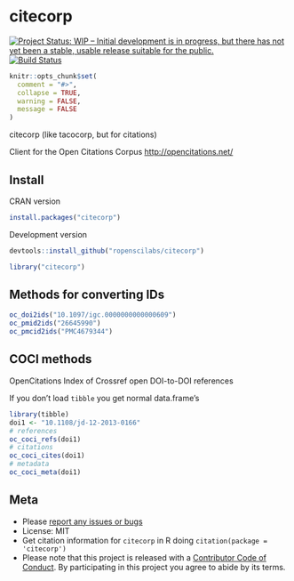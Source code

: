 citecorp
=========

[![Project Status: WIP – Initial development is in progress, but there has not yet been a stable, usable release suitable for the public.](https://www.repostatus.org/badges/latest/wip.svg)](https://www.repostatus.org/#wip)
[![Build Status](https://travis-ci.com/ropenscilabs/citecorp.svg?branch=master)](https://travis-ci.com/ropenscilabs/citecorp)

```r
knitr::opts_chunk$set(
  comment = "#>",
  collapse = TRUE,
  warning = FALSE,
  message = FALSE
)
```

citecorp (like tacocorp, but for citations)

Client for the Open Citations Corpus <http://opencitations.net/>


## Install

CRAN version

```r
install.packages("citecorp")
```

Development version

```r
devtools::install_github("ropenscilabs/citecorp")
```

```r
library("citecorp")
```

## Methods for converting IDs

```r
oc_doi2ids("10.1097/igc.0000000000000609")
oc_pmid2ids("26645990")
oc_pmcid2ids("PMC4679344")
```

## COCI methods

OpenCitations Index of Crossref open DOI-to-DOI references

If you don't load `tibble` you get normal data.frame's

```r
library(tibble)
doi1 <- "10.1108/jd-12-2013-0166"
# references
oc_coci_refs(doi1)
# citations
oc_coci_cites(doi1)
# metadata
oc_coci_meta(doi1)
```


## Meta

* Please [report any issues or bugs](https://github.com/ropenscilabs/citecorp/issues)
* License: MIT
* Get citation information for `citecorp` in R doing `citation(package = 'citecorp')`
* Please note that this project is released with a [Contributor Code of Conduct][coc].
By participating in this project you agree to abide by its terms.

[sparqldsl]: https://github.com/ropenscilabs/sparqldsl
[coc]: https://github.com/ropenscilabs/citecorp/blob/master/CODE_OF_CONDUCT.md
